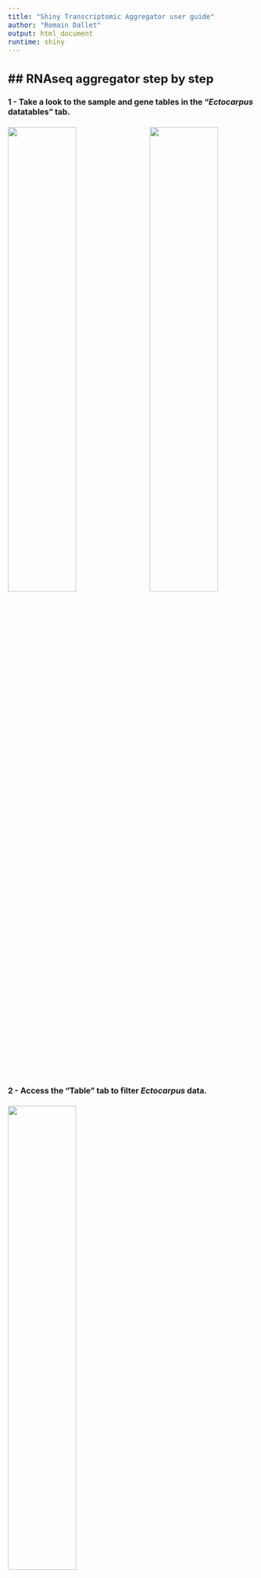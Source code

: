 ```yaml
---
title: "Shiny Transcriptomic Aggregator user guide"
author: "Romain Dallet"
output: html_document
runtime: shiny
---
```


<style type="text/css">
  body{
    font-size: 12pt;
  }
  figure { 
    display: inline-block;
  }
</style>

## RNAseq aggregator step by step
---

#### 1 - Take a look to the sample and gene tables in the "*Ectocarpus* datatables" tab.

<img src="www/samples_data.png" width="49%"/> <img src="www/genes_data.png" width="49%"/> 

#### 2 - Access the "Table" tab to filter *Ectocarpus* data.

<img src="www/table.png" width="49%"/>

#### 3 - Select samples and/or genes filters and apply your selection with the "Apply filters" button.

<img src="www/filtered_table.png" width="49%"/>

#### 4 - Build a plot of the filtered data in the plots tab. **Plots are built from the data displayed in the table tab.**

<img src="www/filtered_barplot.png" width="49%"/> <img src="www/filtered_boxplot.png" width="49%"/>
<img src="www/filtered_heatmap.png" width="49%"/>


## Features
---

### Table
---

The table is the main part of Shiny Transcriptomic Aggregator.

It is used to analyze, visualize, explore and filter RNA Seq data.

It consists in two collapsible filter panels at the top of the page, one for sample metadata and the other for gene metadata, that are generated automatically from sample and gene file columns. 
Below these panels are a collapsible sample list and the table. 
The filter panels and the sample list allow selection and display of a subset of the table according to the filters chosen.

To apply filters, click on the "Apply filters" button in the upper right corner. This will update the table.

You can reset the filters by pressing the different reset filters buttons. 
Clicking on one of these buttons does not update the table. Don't forget to click on the "Apply filters" button afterwards.

The table is a dynamic overview of your data. Many features are provided such as searching, sorting or exporting for example.

<img src="www/table_features.png" width="49%"/>

### Charts
---

3 charts are available :

<table>
  <tr>
    <td align="center">Barplot</td>
    <td align="center">Boxplot</td>
    <td align="center">Heatmap</td>
  </tr>
  <tr>
    <td><img src="www/barplot.png" width="100%"/></td>
    <td><img src="www/boxplot.png" width="100%"/></td>
    <td><img src="www/heatmap.png" width="100%"/></td>
  </tr>
</table>

Use the Visualize button to preview the generated graph. It can then be downloaded in different formats.


### Optional features
---

#### Import new data
---

You can import a new set of data using the file browsers in the "Import new data" tab.

Genes, samples and TPM data files are required in this case and should be constructed as follows :

- Genes data file (.csv)

	<table class = "table table-striped table-hover">
		<thead>
		  <tr>
		  	<th><u>gene_id*</u></th>
		  	<th>gene_metadata_1</th>
		  	<th>gene_metadata_2</th>
		  	<th>...</th>
		  </tr>
		 </thead>
		 <tbody>
		  <tr>
		   <td>(character)</td>
		   <td>(character)</td>
		   <td>(character)</td>
		   <td>...</td>
		  </tr>
		  <tr>
		   <td>gene1</td>
		   <td>value</td>
		   <td>value</td>
		   <td>...</td>
		  </tr>
		  <tr>
		   <td>gene2</td>
		   <td>value</td>
		   <td>value</td>
		   <td>...</td>
		  </tr>
		  <tr>
		   <td>...</td>
		   <td>...</td>
		   <td>...</td>
		   <td>...</td>
		  </tr>
	  </tbody>
	</table>

- Samples data file (.csv)

	<table class = "table table-striped table-hover">
		<thead>
		  <tr>
		  	<th><u>sample_id*</u></th>
		  	<th><u>sample_name</u></th>
		  	<th><u>private</u></th>
		  	<th>sample_metadata_1</th>
		  	<th>sample_metadata_2</th>
		  	<th>...</th>
		  </tr>
		 </thead>
		 <tbody>
		  <tr>
		   <td>(character)</td>
		   <td>(character)</td>
		   <td>(boolean)</td>
		   <td>(character)</td>
		   <td>(character)</td>
		   <td>...</td>
		  </tr>
		  <tr>
		   <td>sample1</td>
		   <td>name1_2</td>
		   <td>TRUE</td>
		   <td>value</td>
		   <td>value</td>
		   <td>...</td>
		  </tr>
		  <tr>
		   <td>sample2</td>
		   <td>name1_2</td>
		   <td>FALSE</td>
		   <td>value</td>
		   <td>value</td>
		   <td>...</td>
		  </tr>
		  <tr>
		   <td>...</td>
		   <td>...</td>
		   <td>...</td>
		   <td>...</td>
		   <td>...</td>
		   <td>...</td>
		  </tr>	  
	  </tbody>
	</table>

- TPMs file (.csv)

	<table class = "table table-striped table-hover">
		<thead>
		  <tr>
		  	<th><u>gene_id*</u></th>
		  	<th>sample1</th>
		  	<th>sample2</th>
		  	<th>...</th>
		  </tr>
		 </thead>
		 <tbody>
		  <tr>
		   <td>(character)</td>
		   <td>(numeric)</td>
		   <td>(numeric)</td>
		   <td>...</td>
		  </tr>
		  <tr>
		   <td>gene1</td>
		   <td>TPM</td>
		   <td>TPM</td>
		   <td>...</td>
		  </tr>
		  <tr>
		   <td>gene2</td>
		   <td>TPM</td>
		   <td>TPM</td>
		   <td>...</td>
		  </tr>
		  <tr>
		   <td>...</td>
		   <td>...</td>
		   <td>...</td>
		   <td>...</td>
		  </tr>
	  </tbody>
	</table>

*(&ast;) gene_id and sample_id should be unique*

*<u>Underlined</u> columns are required and should be named as above*

*Avoid using hyphens (-) in your tables, underscores (_) are OK.*